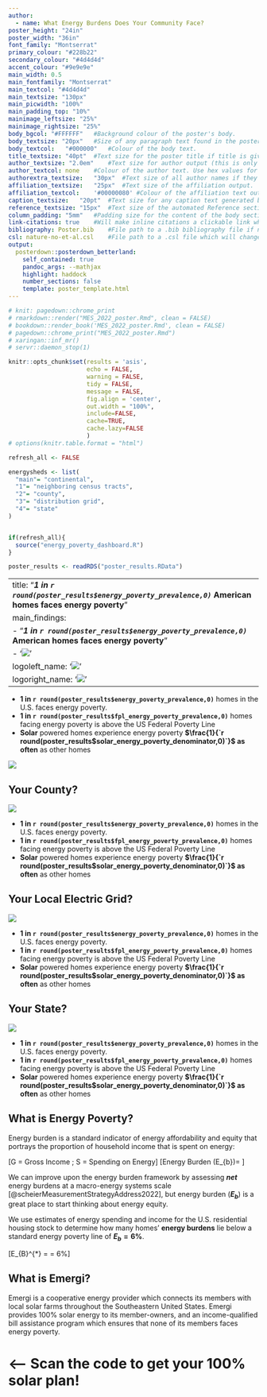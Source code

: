 ---
author:
  - name: What Energy Burdens Does Your Community Face?
poster_height: "24in"
poster_width: "36in"
font_family: "Montserrat"
primary_colour: "#228b22"
secondary_colour: "#4d4d4d"
accent_colour: "#9e9e9e"
main_width: 0.5
main_fontfamily: "Montserrat"
main_textcol: "#4d4d4d"
main_textsize: "130px"
main_picwidth: "100%"
main_padding_top: "10%"
mainimage_leftsize: "25%"
mainimage_rightsize: "25%"
body_bgcol:	"#FFFFFF"	#Background colour of the poster's body.
body_textsize: "20px"	#Size of any paragraph text found in the poster.
body_textcol:	"#000000"	#Colour of the body text.
title_textsize: "40pt"	#Text size for the poster title if title is given.
author_textsize: "2.0em"	#Text size for author output (this is only for the option where author has main: true).
author_textcol:	none	#Colour of the author text. Use hex values for easiest use. Will overrule the 'primary' colour if set.
authorextra_textsize:	"30px"	#Text size of all author names if they are note listed as main:true.
affiliation_textsize:	"25px"	#Text size of the affiliation output.
affiliation_textcol:	'#00000080'	#Colour of the affiliation text output.
caption_textsize:	"20pt"	#Text size for any caption text generated by figures or tables in the document.
reference_textsize:	"15px"	#Text size of the automated Reference section if used.
column_padding:	"5mm"	#Padding size for the content of the body section from the edge of the poster as well as from the edge of the main section.
link-citations:	true	#Will make inline citations a clickable link which will direct the reader to the appropriate portion of the "References" section.
bibliography: Poster.bib	#File path to a .bib bibliography file if needed.
csl: nature-no-et-al.csl	#File path to a .csl file which will change the citation style for the document, many options can be found at on the Zotero Styles Repository
output: 
  posterdown::posterdown_betterland:
    self_contained: true
    pandoc_args: --mathjax
    highlight: haddock
    number_sections: false
    template: poster_template.html
---

```{r setup, include=FALSE}
# knit: pagedown::chrome_print
# rmarkdown::render("MES_2022_poster.Rmd", clean = FALSE)
# bookdown::render_book('MES_2022_poster.Rmd', clean = FALSE)
# pagedown::chrome_print("MES_2022_poster.Rmd")
# xaringan::inf_mr()
# servr::daemon_stop(1)

knitr::opts_chunk$set(results = 'asis',
                      echo = FALSE,
                      warning = FALSE,
                      tidy = FALSE,
                      message = FALSE,
                      fig.align = 'center',
                      out.width = "100%",
                      include=FALSE,
                      cache=TRUE,
                      cache.lazy=FALSE
                      )
# options(knitr.table.format = "html")

refresh_all <- FALSE

energysheds <- list(
  "main"= "continental",
  "1"= "neighboring census tracts",
  "2"= "county",
  "3"= "distribution grid",
  "4"= "state"
)


if(refresh_all){
  source("energy_poverty_dashboard.R")
}
```


```{r include=FALSE}
poster_results <- readRDS("poster_results.RData")
```

---
title: "**_1 in `r round(poster_results$energy_poverty_prevalence,0)`_ American homes faces energy poverty**"
main_findings:
  - "**_1 in `r round(poster_results$energy_poverty_prevalence,0)`_ American homes faces energy poverty**"
  - '![](poster_map.svg){.main_pic}'
logoleft_name: '![](emergi_logo.png){.main-img-left}'
logoright_name: '![](qr.svg){.main-img-right}'
---


+ **1 in `r round(poster_results$energy_poverty_prevalence,0)`** homes in the U.S. faces energy poverty.
+ **1 in `r round(poster_results$fpl_energy_poverty_prevalence,0)`** homes facing energy poverty is above the US Federal Poverty Line
+ **Solar** powered homes experience energy poverty **$\frac{1}{`r round(poster_results$solar_energy_poverty_denominator,0)`}$ as often** as other homes

![](scp_poster_map.svg)

## Your County?

![](scp_poster_map.svg)

+ **1 in `r round(poster_results$energy_poverty_prevalence,0)`** homes in the U.S. faces energy poverty.
+ **1 in `r round(poster_results$fpl_energy_poverty_prevalence,0)`** homes facing energy poverty is above the US Federal Poverty Line
+ **Solar** powered homes experience energy poverty **$\frac{1}{`r round(poster_results$solar_energy_poverty_denominator,0)`}$ as often** as other homes

## Your Local Electric Grid?

![](scp_poster_map.svg)

+ **1 in `r round(poster_results$energy_poverty_prevalence,0)`** homes in the U.S. faces energy poverty.
+ **1 in `r round(poster_results$fpl_energy_poverty_prevalence,0)`** homes facing energy poverty is above the US Federal Poverty Line
+ **Solar** powered homes experience energy poverty **$\frac{1}{`r round(poster_results$solar_energy_poverty_denominator,0)`}$ as often** as other homes

## Your State?

![](serc_poster_map.svg)

+ **1 in `r round(poster_results$energy_poverty_prevalence,0)`** homes in the U.S. faces energy poverty.
+ **1 in `r round(poster_results$fpl_energy_poverty_prevalence,0)`** homes facing energy poverty is above the US Federal Poverty Line
+ **Solar** powered homes experience energy poverty **$\frac{1}{`r round(poster_results$solar_energy_poverty_denominator,0)`}$ as often** as other homes

## What is Energy Poverty?

Energy burden is a standard indicator of energy affordability and equity that portrays the proportion of household income that is spent on energy:

\[G = Gross\ Income\ ;\ S = Spending\ on\ Energy\]
\[Energy\ Burden\ (E_{b})= \frac{S}{G}\]

We can improve upon the energy burden framework by assessing __*net*__ energy burdens at a macro-energy systems scale [@scheierMeasurementStrategyAddress2022], but energy burden (**$E_b$**) is a great place to start thinking about energy equity.

We use estimates of energy spending and income for the U.S. residential housing stock to determine how many homes' __energy burdens__ lie below a standard energy poverty line of **$E_b = 6\%$**.

\[E_{B}^{*} = \frac{S}{G} = 6\%\]

::: {#refs}
:::

## What is Emergi?
Emergi is a cooperative energy provider which connects its members with local solar farms throughout the Southeastern United States. Emergi provides 100% solar energy to its member-owners, and an income-qualified bill assistance program which ensures that none of its members faces energy poverty.

# <-- Scan the code to get your 100% solar plan!